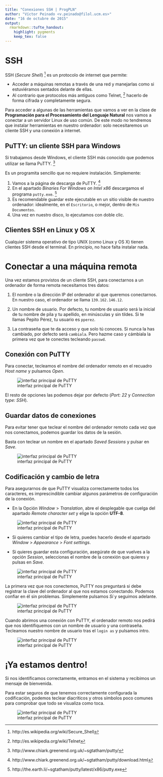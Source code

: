 ```yaml
---
title: "Conexiones SSH | ProgPLN"
author: "Víctor Peinado <v.peinado@filol.ucm.es>"
date: "16 de octubre de 2015"
output:
  rmarkdown::tufte_handout:
    highlight: pygments
    keep_tex: false
---
```


# SSH


SSH (*Secure Shell*) [^ssh] es un protocolo de internet que permite: 

- Acceder a máquinas remotas a través de una red y manejarlas como si estuviéramos sentados delante de ellas.
- Al contrario que protocolos más antiguos como Telnet, [^telnet] hacerlo de forma cifrada y completamente segura.

Para acceder a algunas de las herramientas que vamos a ver en la clase de **Programación para el Procesamiento del Lenguaje Natural** nos vamos a conectar a un servidor Linux de uso común. De este modo no tendremos que instalar herramientas en nuestro ordenador: solo necesitaremos un cliente SSH y una conexión a internet.


## PuTTY: un cliente SSH para Windows

Si trabajamos desde Windows, el cliente SSH más conocido que podemos utilizar se llama PuTTY. [^putty]

Es un programita sencillo que no requiere instalación. Simplemente:

1. Vamos a la página de descarga de PuTTY. [^putty-download] 
2. En el apartado *Binaries For Windows on Intel x86* descargamos el programa ``putty.exe``. [^putty-exe]
3. Es recomendable guardar este ejecutable en un sitio visible de nuestro ordenador: idealmente, en el ``Escritorio``, o mejor, dentro de ``Mis Documentos``.
4. Una vez en nuestro disco, lo ejecutamos con doble clic.

\marginnote{PuTTY es tan pequeño que, llegado el caso, se puede ejecutar directamente desde un pendrive.}


## Clientes SSH en Linux y OS X

Cualquier sistema operativo de tipo UNIX (como Linux y OS X) tienen clientes SSH desde el terminal. En principio, no hace falta instalar nada.


# Conectar a una máquina remota

Una vez estamos provistos de un cliente SSH, para conectarnos a un ordenador de forma remota necesitamos tres datos:

1. El nombre o la dirección IP del ordenador al que queremos conectarnos. En nuestro caso, el ordenador se llama ``139.162.146.12``.

2. Un nombre de usuario. Por defecto, tu nombre de usuario será la inicial de tu nombre de pila y tu apellido, en minúsculas y sin tildes. Si te llamas Pepito Pérez, tu usuario es ``pperez``. 

3. La contraseña que te da acceso y que solo tú conoces. Si nunca la has cambiado, por defecto será ``cambiala``. Pero hazme caso y cámbiala la primera vez que te conectes tecleando ``passwd``.


## Conexión con PuTTY

Para conectar, tecleamos el nombre del ordenador remoto en el recuadro *Host name* y pulsamos *Open*. \marginnote{En los pantallazos, aparece como nombre de servidor una máquina que ya no funciona. Por favor, olvídalo y utiliza siempre la IP de nuestro servidor: \texttt{139.162.146.12}.}

![interfaz principal de PuTTY](../img/putty1.png)

El resto de opciones las podemos dejar por defecto (*Port: 22* y *Connection type: SSH*).


## Guardar datos de conexiones

Para evitar tener que teclear el nombre del ordenador remoto cada vez que nos conectamos, podemos guardar los datos de la sesión.

Basta con teclear un nombre en el apartado *Saved Sessions* y pulsar en *Save*.

![interfaz principal de PuTTY](../img/putty2.png)


## Codificación y cambio de letra

Para asegurarnos de que PuTTY visualiza correctamente todos los caracteres,\marginnote{Windows y Linux suelen trabajar con codificaciones diferentes y a menudo las eñes y las tildes no funcionan correctamente} es imprescindible cambiar algunos parámetros de configuración de la conexión.

- En la Opción *Window* > *Translation*, abre el desplegable que cuelga del apartado *Remote character set* y elige la opción **UTF-8**.

![interfaz principal de PuTTY](../img/putty3.png)

- Si quieres cambiar el tipo de letra, puedes hacerlo desde el apartado *Window* > *Appearance* > *Font settings*.\marginnote{El tema estético es cuestión de gustos, pero es recomendable utilizar una fuente de ancho fijo (cualquier fuente de tipo \texttt{Monospaced}, \texttt{Fixed}, \texttt{Courier} o \texttt{Typewritter}) y la opción \textit{Antialiased}.} 

- Si quieres guardar esta configuración, asegúrate de que vuelves a la opción *Session*, seleccionas el nombre de la conexión que quieres y pulsas en *Save*.



![interfaz principal de PuTTY](../img/putty4.png)


La primera vez que nos conectemos, PuTTY nos preguntará si debe registrar la clave del ordenador al que nos estamos conectando. Podemos confiar en él sin problemas. Simplemente pulsamos *Sí* y seguimos adelante. 


![interfaz principal de PuTTY](../img/putty5.png)


Cuando abrimos una conexión con PuTTY, el ordenador remoto nos pedirá que nos identifiquemos con un nombre de usuario y una contraseña. Tecleamos nuestro nombre de usuario tras el ``login as`` y pulsamos intro.\marginnote{¡Ojo! al teclear la contraseña, por seguridad, ésta se mantiene oculta y no se nos muestra por pantalla.}

![interfaz principal de PuTTY](../img/putty6.png)


# ¡Ya estamos dentro!

Si nos identificamos correctamente, entramos en el sistema y recibimos un mensaje de bienvenida. 

Para estar seguros de que tenemos correctamente configurada la codificación, podemos teclear diacríticos y otros símbolos poco comunes para comprobar que todo se visualiza como toca.

![interfaz principal de PuTTY](../img/putty7.png)



[^ssh]: http://es.wikipedia.org/wiki/Secure_Shell
[^telnet]: http://es.wikipedia.org/wiki/Telnet
[^putty]: http://www.chiark.greenend.org.uk/~sgtatham/putty/
[^putty-download]: http://www.chiark.greenend.org.uk/~sgtatham/putty/download.html
[^putty-exe]: http://the.earth.li/~sgtatham/putty/latest/x86/putty.exe
